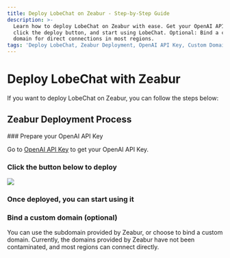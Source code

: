 ```yaml
---
title: Deploy LobeChat on Zeabur - Step-by-Step Guide
description: >-
  Learn how to deploy LobeChat on Zeabur with ease. Get your OpenAI API Key,
  click the deploy button, and start using LobeChat. Optional: Bind a custom
  domain for direct connections in most regions.
tags: 'Deploy LobeChat, Zeabur Deployment, OpenAI API Key, Custom Domain Binding'
---
```

# Deploy LobeChat with Zeabur

If you want to deploy LobeChat on Zeabur, you can follow the steps below:

## Zeabur Deployment Process

<Steps>
  ### Prepare your OpenAI API Key

  Go to [OpenAI API Key](https://platform.openai.com/account/api-keys) to get your OpenAI API Key.

  ### Click the button below to deploy

  [![][deploy-button-image]][deploy-link]

  ### Once deployed, you can start using it

  ### Bind a custom domain (optional)

  You can use the subdomain provided by Zeabur, or choose to bind a custom domain. Currently, the domains provided by Zeabur have not been contaminated, and most regions can connect directly.
</Steps>

[deploy-button-image]: https://zeabur.com/button.svg
[deploy-link]: https://zeabur.com/templates/VZGGTI
